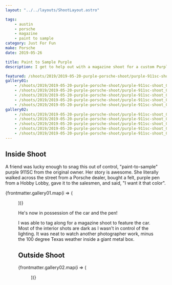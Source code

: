 ```yaml
---
layout: "../../layouts/ShootLayout.astro"

tags:
    - austin
    - porsche
    - magazine
    - paint to sample
category: Just For Fun
make: Porsche
date: 2019-05-26

title: Paint to Sample Purple
description: I get to help out with a magazine shoot for a custom Purple 911SC

featured: /shoots/2019/2019-05-20-purple-porsche-shoot/purple-911sc-shoot_009.jpg
gallery01:
    - /shoots/2019/2019-05-20-purple-porsche-shoot/purple-911sc-shoot_001.jpg
    - /shoots/2019/2019-05-20-purple-porsche-shoot/purple-911sc-shoot_002.jpg
    - /shoots/2019/2019-05-20-purple-porsche-shoot/purple-911sc-shoot_003.jpg
    - /shoots/2019/2019-05-20-purple-porsche-shoot/purple-911sc-shoot_004.jpg
    - /shoots/2019/2019-05-20-purple-porsche-shoot/purple-911sc-shoot_005.jpg
gallery02:
    - /shoots/2019/2019-05-20-purple-porsche-shoot/purple-911sc-shoot_006.jpg
    - /shoots/2019/2019-05-20-purple-porsche-shoot/purple-911sc-shoot_007.jpg
    - /shoots/2019/2019-05-20-purple-porsche-shoot/purple-911sc-shoot_008.jpg
    - /shoots/2019/2019-05-20-purple-porsche-shoot/purple-911sc-shoot_009.jpg
    - /shoots/2019/2019-05-20-purple-porsche-shoot/purple-911sc-shoot_010.jpg
---
```



## Inside Shoot

A friend was lucky enough to snag this out of control, "paint-to-sample" purple 911SC from the original owner. Her story is awesome. She literally walked across the street from a Porsche dealer, bought a felt, purple pen from a Hobby Lobby, gave it to the salesmen, and said, "I want it that color".

{frontmatter.gallery01.map(i => (<Figure src={i} />))}

He's now in possession of the car and the pen!

I was able to tag along for a magazine shoot to feature the car. Most of the interior shots are dark as I wasn't in control of the lighting. It was neat to watch another photographer work, minus the 100 degree Texas weather inside a giant metal box.

## Outside Shoot

{frontmatter.gallery02.map(i => (<Figure src={i} />))}
